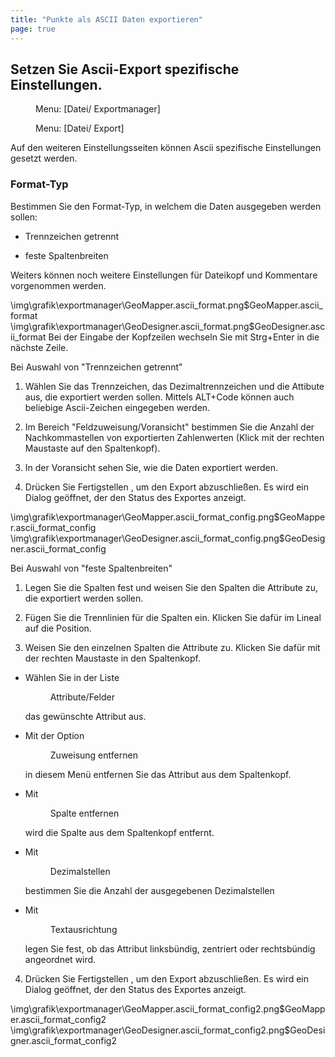 ```yaml
---
title: "Punkte als ASCII Daten exportieren"
page: true
---
```

## Setzen Sie Ascii-Export spezifische Einstellungen.
<GeoMapper> <Menu> Menu: [Datei/ Exportmanager] </Menu> </GeoMapper><GeoDesigner> <Menu> Menu: [Datei/ Export] </Menu> </GeoDesigner>

Auf den weiteren Einstellungsseiten k&#246;nnen Ascii spezifische Einstellungen gesetzt werden.

### Format-Typ
Bestimmen Sie den Format-Typ, in welchem die Daten ausgegeben werden sollen:

- Trennzeichen getrennt

- feste Spaltenbreiten



Weiters k&#246;nnen noch weitere Einstellungen f&#252;r Dateikopf und Kommentare vorgenommen werden.

<GeoMapper>
<Image>\img\grafik\exportmanager\GeoMapper.ascii_format.png$GeoMapper.ascii_format</Image>
</GeoMapper>
<GeoDesigner>
<Image>\img\grafik\exportmanager\GeoDesigner.ascii_format.png$GeoDesigner.ascii_format</Image>
</GeoDesigner>


<Success>
Bei der Eingabe der Kopfzeilen wechseln Sie mit  <Border>Strg+Enter</Border>  in die n&#228;chste Zeile.
</Success>


 <Bold> Bei Auswahl von &quot;Trennzeichen getrennt&quot; </Bold> 

1. W&#228;hlen Sie das Trennzeichen, das Dezimaltrennzeichen und die Attibute aus, die exportiert werden sollen. Mittels <Border>ALT+Code</Border>  k&#246;nnen auch beliebige Ascii-Zeichen eingegeben werden. 

2. Im Bereich &quot;Feldzuweisung/Voransicht&quot; bestimmen Sie die Anzahl der Nachkommastellen von exportierten Zahlenwerten (Klick mit der rechten Maustaste auf den Spaltenkopf).

3. In der Voransicht sehen Sie, wie die Daten exportiert werden.

4. Dr&#252;cken Sie <Border>Fertigstellen</Border> , um den Export abzuschlie&#223;en. Es wird ein Dialog ge&#246;ffnet, der den Status des Exportes anzeigt.




<GeoMapper>
<Image>\img\grafik\exportmanager\GeoMapper.ascii_format_config.png$GeoMapper.ascii_format_config</Image>
</GeoMapper>
<GeoDesigner>
<Image>\img\grafik\exportmanager\GeoDesigner.ascii_format_config.png$GeoDesigner.ascii_format_config</Image>
</GeoDesigner>




 <Bold> Bei Auswahl von &quot;feste Spaltenbreiten&quot; </Bold> 

1. Legen Sie die Spalten fest und weisen Sie den Spalten die Attribute zu, die exportiert werden sollen.

2. F&#252;gen Sie die Trennlinien f&#252;r die Spalten ein. Klicken Sie daf&#252;r im Lineal auf die Position.

3. Weisen Sie den einzelnen Spalten die Attribute zu. Klicken Sie daf&#252;r mit der rechten Maustaste in den Spaltenkopf. 

- W&#228;hlen Sie in der Liste <Menu>Attribute/Felder</Menu>  das gew&#252;nschte Attribut aus.

- Mit der Option <Menu>Zuweisung entfernen</Menu>  in diesem Men&#252; entfernen Sie das Attribut aus dem Spaltenkopf. 

- Mit <Menu>Spalte entfernen</Menu>  wird die Spalte aus dem Spaltenkopf entfernt.

- Mit <Menu>Dezimalstellen</Menu>  bestimmen Sie die Anzahl der ausgegebenen Dezimalstellen

- Mit <Menu>Textausrichtung</Menu>  legen Sie fest, ob das Attribut linksb&#252;ndig, zentriert oder rechtsb&#252;ndig angeordnet wird.



4. Dr&#252;cken Sie <Border>Fertigstellen</Border> , um den Export abzuschlie&#223;en. Es wird ein Dialog ge&#246;ffnet, der den Status des Exportes anzeigt.




<GeoMapper>
<Image>\img\grafik\exportmanager\GeoMapper.ascii_format_config2.png$GeoMapper.ascii_format_config2</Image>
</GeoMapper>
<GeoDesigner>
<Image>\img\grafik\exportmanager\GeoDesigner.ascii_format_config2.png$GeoDesigner.ascii_format_config2</Image>
</GeoDesigner>
